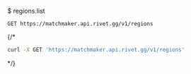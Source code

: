 $ regions.list
```
GET https://matchmaker.api.rivet.gg/v1/regions
```


{/*<RequestExample>
```bash curl
curl -X GET 'https://matchmaker.api.rivet.gg/v1/regions'
```
</RequestExample>*/}
